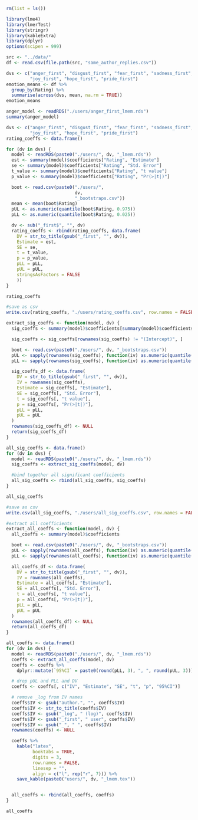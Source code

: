 ```r
rm(list = ls())

library(lme4)
library(lmerTest) 
library(stringr)
library(kableExtra)
library(dplyr)
options(scipen = 999)
```

```r
src <- "../data/"
df <- read.csv(file.path(src, "same_author_replies.csv"))

dvs <- c("anger_first", "disgust_first", "fear_first", "sadness_first",
         "joy_first", "hope_first", "pride_first")
emotion_means <- df %>%
  group_by(Rating) %>%
  summarise(across(dvs, mean, na.rm = TRUE))
emotion_means
```

```r
anger_model <- readRDS("./users/anger_first_lmem.rds")
summary(anger_model)
```

```r
dvs <- c("anger_first", "disgust_first", "fear_first", "sadness_first",
         "joy_first", "hope_first", "pride_first")
rating_coeffs <- data.frame()

for (dv in dvs) {
  model <- readRDS(paste0("./users/", dv, "_lmem.rds"))
  est <- summary(model)$coefficients["Rating", "Estimate"]
  se <- summary(model)$coefficients["Rating", "Std. Error"]
  t_value <- summary(model)$coefficients["Rating", "t value"]
  p_value <- summary(model)$coefficients["Rating", "Pr(>|t|)"]

  boot <- read.csv(paste0("./users/", 
                          dv, 
                          "_bootstraps.csv"))
  mean <- mean(boot$Rating)
  pUL <- as.numeric(quantile(boot$Rating, 0.975))
  pLL <- as.numeric(quantile(boot$Rating, 0.025))

  dv <- sub("_first$", "", dv)
  rating_coeffs <- rbind(rating_coeffs, data.frame(
    DV = str_to_title(gsub("_first", "", dv)),
    Estimate = est,
    SE = se,
    t = t_value,
    p = p_value,
    pLL = pLL,
    pUL = pUL,
    stringsAsFactors = FALSE
    ))
}

rating_coeffs
```

```r
#save as csv
write.csv(rating_coeffs, "./users/rating_coeffs.csv", row.names = FALSE)
```
```r
extract_sig_coeffs <- function(model, dv) {
  sig_coeffs <- summary(model)$coefficients[summary(model)$coefficients[, "Pr(>|t|)"] < 0.05, ]

  sig_coeffs <- sig_coeffs[rownames(sig_coeffs) != "(Intercept)", ]

  boot <- read.csv(paste0("./users/", dv, "_bootstraps.csv"))
  pUL <- sapply(rownames(sig_coeffs), function(iv) as.numeric(quantile(boot[[iv]], 0.975)))
  pLL <- sapply(rownames(sig_coeffs), function(iv) as.numeric(quantile(boot[[iv]], 0.025)))

  sig_coeffs_df <- data.frame(
    DV = str_to_title(gsub("_first", "", dv)),
    IV = rownames(sig_coeffs),
    Estimate = sig_coeffs[, "Estimate"],
    SE = sig_coeffs[, "Std. Error"],
    t = sig_coeffs[, "t value"],
    p = sig_coeffs[, "Pr(>|t|)"],
    pLL = pLL,
    pUL = pUL
  )
  rownames(sig_coeffs_df) <- NULL
  return(sig_coeffs_df)
}

all_sig_coeffs <- data.frame()
for (dv in dvs) {
  model <- readRDS(paste0("./users/", dv, "_lmem.rds"))
  sig_coeffs <- extract_sig_coeffs(model, dv)

  #bind together all significant coefficients
  all_sig_coeffs <- rbind(all_sig_coeffs, sig_coeffs)
}

all_sig_coeffs
```

```r
#save as csv
write.csv(all_sig_coeffs, "./users/all_sig_coeffs.csv", row.names = FALSE)
```

```r
#extract all coefficients 
extract_all_coeffs <- function(model, dv) {
  all_coeffs <- summary(model)$coefficients

  boot <- read.csv(paste0("./users/", dv, "_bootstraps.csv"))
  pUL <- sapply(rownames(all_coeffs), function(iv) as.numeric(quantile(boot[[iv]], 0.975)))
  pLL <- sapply(rownames(all_coeffs), function(iv) as.numeric(quantile(boot[[iv]], 0.025)))

  all_coeffs_df <- data.frame(
    DV = str_to_title(gsub("_first", "", dv)),
    IV = rownames(all_coeffs),
    Estimate = all_coeffs[, "Estimate"],
    SE = all_coeffs[, "Std. Error"],
    t = all_coeffs[, "t value"],
    p = all_coeffs[, "Pr(>|t|)"],
    pLL = pLL,
    pUL = pUL
  )
  rownames(all_coeffs_df) <- NULL
  return(all_coeffs_df)
}

all_coeffs <- data.frame()
for (dv in dvs) {
  model <- readRDS(paste0("./users/", dv, "_lmem.rds"))
  coeffs <- extract_all_coeffs(model, dv)
  coeffs <- coeffs %>%
    dplyr::mutate(`95%CI` = paste0(round(pLL, 3), ", ", round(pUL, 3)))

  # drop pUL and PLL and DV
  coeffs <- coeffs[, c("IV", "Estimate", "SE", "t", "p", "95%CI")]

  # remove _log from IV names
  coeffs$IV <- gsub("author.", "", coeffs$IV)
  coeffs$IV <- str_to_title(coeffs$IV)
  coeffs$IV <- gsub("_log", " (log)", coeffs$IV)
  coeffs$IV <- gsub("_first", " user", coeffs$IV)
  coeffs$IV <- gsub("_", " ", coeffs$IV)
  rownames(coeffs) <- NULL

  coeffs %>%
    kable("latex", 
          booktabs = TRUE,
          digits = 3,
          row.names = FALSE,
          linesep = "",
          align = c("l", rep("r", 7))) %>%
    save_kable(paste0("users/", dv, "_lmem.tex"))


  all_coeffs <- rbind(all_coeffs, coeffs)
}

all_coeffs
```

